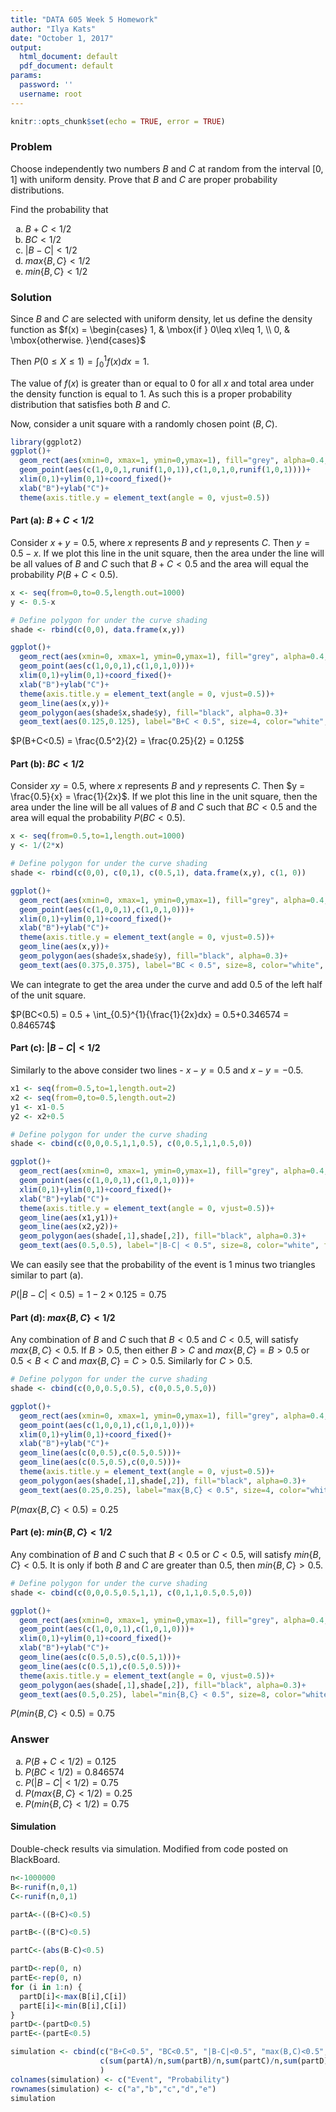 ```yaml
---
title: "DATA 605 Week 5 Homework"
author: "Ilya Kats"
date: "October 1, 2017"
output:
  html_document: default
  pdf_document: default
params:
  password: ''
  username: root
---
```


```r
knitr::opts_chunk$set(echo = TRUE, error = TRUE)
```

### Problem

Choose independently two numbers $B$ and $C$ at random from the interval $[0, 1]$ with
uniform density. Prove that $B$ and $C$ are proper probability distributions.

Find the probability that

(a) $B + C < 1/2$
(b) $BC < 1/2$
(c) $|B-C| < 1/2$
(d) $max\{B,C\} < 1/2$
(e) $min\{B,C\} < 1/2$

### Solution

Since $B$ and $C$ are selected with uniform density, let us define the density function as
$f(x) = \begin{cases} 1, & \mbox{if } 0\leq x\leq 1, \\ 0, & \mbox{otherwise. }\end{cases}$

Then $P(0\leq X\leq 1) = \int_{0}^{1}{f(x)dx} = 1$.

The value of $f(x)$ is greater than or equal to $0$ for all $x$ and total area under the density function is equal to $1$. As such this is a proper probability distribution that satisfies both $B$ and $C$.

Now, consider a unit square with a randomly chosen point $(B,C)$.

```r
library(ggplot2)
ggplot()+
  geom_rect(aes(xmin=0, xmax=1, ymin=0,ymax=1), fill="grey", alpha=0.4, color="black")+
  geom_point(aes(c(1,0,0,1,runif(1,0,1)),c(1,0,1,0,runif(1,0,1))))+
  xlim(0,1)+ylim(0,1)+coord_fixed()+
  xlab("B")+ylab("C")+
  theme(axis.title.y = element_text(angle = 0, vjust=0.5))
```

#### Part (a): $B + C < 1/2$

Consider $x+y=0.5$, where $x$ represents $B$ and $y$ represents $C$. Then $y = 0.5-x$. If we plot this line in the unit square, then the area under the line will be all values of $B$ and $C$ such that $B+C<0.5$ and the area will equal the probability $P(B+C<0.5)$.

```r
x <- seq(from=0,to=0.5,length.out=1000)
y <- 0.5-x

# Define polygon for under the curve shading
shade <- rbind(c(0,0), data.frame(x,y))

ggplot()+
  geom_rect(aes(xmin=0, xmax=1, ymin=0,ymax=1), fill="grey", alpha=0.4, color="black")+
  geom_point(aes(c(1,0,0,1),c(1,0,1,0)))+
  xlim(0,1)+ylim(0,1)+coord_fixed()+
  xlab("B")+ylab("C")+
  theme(axis.title.y = element_text(angle = 0, vjust=0.5))+
  geom_line(aes(x,y))+
  geom_polygon(aes(shade$x,shade$y), fill="black", alpha=0.3)+
  geom_text(aes(0.125,0.125), label="B+C < 0.5", size=4, color="white", fontface="italic")
```

$P(B+C<0.5) = \frac{0.5^2}{2} = \frac{0.25}{2} = 0.125$


#### Part (b): $BC < 1/2$

Consider $xy=0.5$, where $x$ represents $B$ and $y$ represents $C$. Then $y = \frac{0.5}{x} = \frac{1}{2x}$. If we plot this line in the unit square, then the area under the line will be all values of $B$ and $C$ such that $BC<0.5$ and the area will equal the probability $P(BC<0.5)$.

```r
x <- seq(from=0.5,to=1,length.out=1000)
y <- 1/(2*x)

# Define polygon for under the curve shading
shade <- rbind(c(0,0), c(0,1), c(0.5,1), data.frame(x,y), c(1, 0))

ggplot()+
  geom_rect(aes(xmin=0, xmax=1, ymin=0,ymax=1), fill="grey", alpha=0.4, color="black")+
  geom_point(aes(c(1,0,0,1),c(1,0,1,0)))+
  xlim(0,1)+ylim(0,1)+coord_fixed()+
  xlab("B")+ylab("C")+
  theme(axis.title.y = element_text(angle = 0, vjust=0.5))+
  geom_line(aes(x,y))+
  geom_polygon(aes(shade$x,shade$y), fill="black", alpha=0.3)+
  geom_text(aes(0.375,0.375), label="BC < 0.5", size=8, color="white", fontface="italic")
```

We can integrate to get the area under the curve and add $0.5$ of the left half of the unit square.

$P(BC<0.5) = 0.5 + \int_{0.5}^{1}{\frac{1}{2x}dx} = 0.5+0.346574 = 0.846574$

#### Part (c): $|B-C| < 1/2$

Similarly to the above consider two lines - $x-y=0.5$ and $x-y=-0.5$.

```r
x1 <- seq(from=0.5,to=1,length.out=2)
x2 <- seq(from=0,to=0.5,length.out=2)
y1 <- x1-0.5
y2 <- x2+0.5

# Define polygon for under the curve shading
shade <- cbind(c(0,0,0.5,1,1,0.5), c(0,0.5,1,1,0.5,0))

ggplot()+
  geom_rect(aes(xmin=0, xmax=1, ymin=0,ymax=1), fill="grey", alpha=0.4, color="black")+
  geom_point(aes(c(1,0,0,1),c(1,0,1,0)))+
  xlim(0,1)+ylim(0,1)+coord_fixed()+
  xlab("B")+ylab("C")+
  theme(axis.title.y = element_text(angle = 0, vjust=0.5))+
  geom_line(aes(x1,y1))+
  geom_line(aes(x2,y2))+
  geom_polygon(aes(shade[,1],shade[,2]), fill="black", alpha=0.3)+
  geom_text(aes(0.5,0.5), label="|B-C| < 0.5", size=8, color="white", fontface="italic")
```

We can easily see that the probability of the event is $1$ minus two triangles similar to part (a).

$P(|B-C|<0.5) = 1 - 2\times 0.125 = 0.75$

#### Part (d): $max\{B,C\} < 1/2$

Any combination of $B$ and $C$ such that $B<0.5$ and $C<0.5$, will satisfy $max\{B,C\}<0.5$. If $B>0.5$, then either $B>C$ and $max\{B,C\}=B>0.5$ or $0.5<B<C$ and $max\{B,C\}=C>0.5$. Similarly for $C>0.5$.

```r
# Define polygon for under the curve shading
shade <- cbind(c(0,0,0.5,0.5), c(0,0.5,0.5,0))

ggplot()+
  geom_rect(aes(xmin=0, xmax=1, ymin=0,ymax=1), fill="grey", alpha=0.4, color="black")+
  geom_point(aes(c(1,0,0,1),c(1,0,1,0)))+
  xlim(0,1)+ylim(0,1)+coord_fixed()+
  xlab("B")+ylab("C")+
  geom_line(aes(c(0,0.5),c(0.5,0.5)))+
  geom_line(aes(c(0.5,0.5),c(0,0.5)))+
  theme(axis.title.y = element_text(angle = 0, vjust=0.5))+
  geom_polygon(aes(shade[,1],shade[,2]), fill="black", alpha=0.3)+
  geom_text(aes(0.25,0.25), label="max{B,C} < 0.5", size=4, color="white", fontface="italic")
```

$P(max\{B,C\} < 0.5) = 0.25$

#### Part (e): $min\{B,C\} < 1/2$

Any combination of $B$ and $C$ such that $B<0.5$ or $C<0.5$, will satisfy $min\{B,C\}<0.5$. It is only if both $B$ and $C$ are greater than $0.5$, then $min\{B,C\}>0.5$.

```r
# Define polygon for under the curve shading
shade <- cbind(c(0,0,0.5,0.5,1,1), c(0,1,1,0.5,0.5,0))

ggplot()+
  geom_rect(aes(xmin=0, xmax=1, ymin=0,ymax=1), fill="grey", alpha=0.4, color="black")+
  geom_point(aes(c(1,0,0,1),c(1,0,1,0)))+
  xlim(0,1)+ylim(0,1)+coord_fixed()+
  xlab("B")+ylab("C")+
  geom_line(aes(c(0.5,0.5),c(0.5,1)))+
  geom_line(aes(c(0.5,1),c(0.5,0.5)))+
  theme(axis.title.y = element_text(angle = 0, vjust=0.5))+
  geom_polygon(aes(shade[,1],shade[,2]), fill="black", alpha=0.3)+
  geom_text(aes(0.5,0.25), label="min{B,C} < 0.5", size=8, color="white", fontface="italic")
```

$P(min\{B,C\} < 0.5) = 0.75$

### Answer 

(a) $P(B + C < 1/2)=0.125$
(b) $P(BC < 1/2)=0.846574$
(c) $P(|B-C| < 1/2)=0.75$
(d) $P(max\{B,C\} < 1/2)=0.25$
(e) $P(min\{B,C\} < 1/2)=0.75$

#### Simulation

Double-check results via simulation. Modified from code posted on BlackBoard.

```r
n<-1000000
B<-runif(n,0,1)
C<-runif(n,0,1)

partA<-((B+C)<0.5)

partB<-((B*C)<0.5)

partC<-(abs(B-C)<0.5)

partD<-rep(0, n)
partE<-rep(0, n)
for (i in 1:n) { 
  partD[i]<-max(B[i],C[i]) 
  partE[i]<-min(B[i],C[i]) 
}
partD<-(partD<0.5)
partE<-(partE<0.5)

simulation <- cbind(c("B+C<0.5", "BC<0.5", "|B-C|<0.5", "max(B,C)<0.5", "min(B,C)<0.5"),
                    c(sum(partA)/n,sum(partB)/n,sum(partC)/n,sum(partD)/n,sum(partE)/n)
                    )
colnames(simulation) <- c("Event", "Probability")
rownames(simulation) <- c("a","b","c","d","e")
simulation
```
